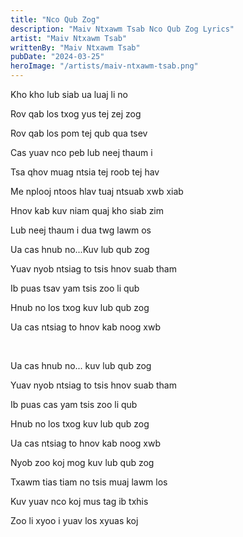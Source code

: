 ```yaml
---
title: "Nco Qub Zog"
description: "Maiv Ntxawm Tsab Nco Qub Zog Lyrics"
artist: "Maiv Ntxawm Tsab"
writtenBy: "Maiv Ntxawm Tsab"
pubDate: "2024-03-25"
heroImage: "/artists/maiv-ntxawm-tsab.png"
---
```


Kho kho lub siab ua luaj li no

Rov qab los txog yus tej zej zog

Rov qab los pom tej qub qua tsev

Cas yuav nco peb lub neej thaum i

Tsa qhov muag ntsia tej roob tej hav

Me nplooj ntoos hlav tuaj ntsuab xwb xiab

Hnov kab kuv niam quaj kho siab zim

Lub neej thaum i dua twg lawm os

Ua cas hnub no...Kuv lub qub zog

Yuav nyob ntsiag to tsis hnov suab tham

Ib puas tsav yam tsis zoo li qub

Hnub no los txog kuv lub qub zog

Ua cas ntsiag to hnov kab noog xwb

<br />

Ua cas hnub no... kuv lub qub zog

Yuav nyob ntsiag to tsis hnov suab tham

Ib puas cas yam tsis zoo li qub

Hnub no los txog kuv lub qub zog

Ua cas ntsiag to hnov kab noog xwb

Nyob zoo koj mog kuv lub qub zog

Txawm tias tiam no tsis muaj lawm los

Kuv yuav nco koj mus tag ib txhis

Zoo li xyoo i yuav los xyuas koj
